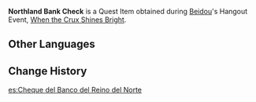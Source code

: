 {{Item Infobox
|id           = 101589
|image        = Item Northland Bank Check.png
|type         = Quest Items
|description  = A check with the emblem of the [[Northland Bank]] printed on it. It can be exchanged for [[Mora]].
|source1      = [[When the Crux Shines Bright]]
}}
'''Northland Bank Check''' is a Quest Item obtained during [[Beidou]]'s Hangout Event, [[When the Crux Shines Bright]].

==Other Languages==
{{Other Languages|default_hidden = 1
|en      = Northland Bank Check
|zhs     = 北国银行钱票
|zhs_rm  = Běiguó Yínháng Qiánpiào
|zht     = 北國銀行錢票
|zht_rm  = Běiguó Yínháng Qiánpiào
|ja      = 北国銀行の金券
|ja_rm   = Kitakuni Ginkou no Kinken
|ko      = 북국은행 전표
|ko_rm   = 
|es      = Cheque del Banco del Reino del Norte
|fr      = Chèque de la Banque du Nord
|ru      = Чек Банка северного королевства
|th      = ตั๋วเงินของธนาคาร Northland Bank
|th_rm   = 
|vi      = Ngân Phiếu Ngân Hàng Bắc Quốc
|de      = Scheck der Bank des Nordens
|id      = Cek Northland Bank
|pt      = Nota do Banco do Norte
}}

==Change History==
{{Change History|2.3}}
[[es:Cheque del Banco del Reino del Norte]]